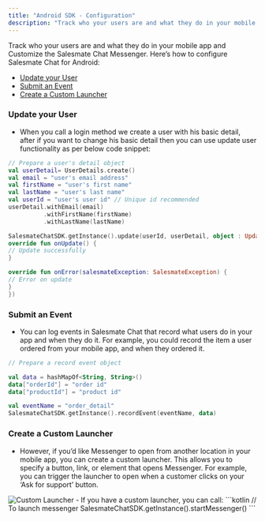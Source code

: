 ```yaml
---
title: "Android SDK - Configuration"
description: "Track who your users are and what they do in your mobile app and Customize the Salesmate Chat Messenger. Here’s how to configure Salesmate Chat for An..."
---
```


Track who your users are and what they do in your mobile app and Customize the Salesmate Chat Messenger. Here’s how to configure Salesmate Chat for Android:

- [Update your User](https://support.salesmate.io/hc/en-us/articles/9809670603417#temp:C:fXD3d73c6d6acc3889756de6d1f6)
- [Submit an Event](https://support.salesmate.io/hc/en-us/articles/9809670603417#temp:C:fXD262cb5986570bf1fab4adc1c1)
- [Create a Custom Launcher](https://support.salesmate.io/hc/en-us/articles/9809670603417#temp:C:fXD1e0758ecd41c6e1680022700a)

### Update your User

- When you call a login method we create a user with his basic detail, after if you want to change his basic detail then you can use update user functionality as per below code snippet:



```kotlin
// Prepare a user's detail object
val userDetail= UserDetails.create()
val email = "user's email address"
val firstName = "user's first name"
val lastName = "user's last name"
val userId = "user's user id" // Unique id recommended
userDetail.withEmail(email)
          .withFirstName(firstName)
          .withLastName(lastName)

SalesmateChatSDK.getInstance().update(userId, userDetail, object : UpdateListener {
override fun onUpdate() {
// Update successfully
}

override fun onError(salesmateException: SalesmateException) {
// Error on update
}
})
```

### Submit an Event

- You can log events in Salesmate Chat that record what users do in your app and when they do it. For example, you could record the item a user ordered from your mobile app, and when they ordered it.

```kotlin
// Prepare a record event object

val data = hashMapOf<String, String>()
data["orderId"] = "order id"
data["productId"] = "product id"

val eventName = "order_detail"
SalesmateChatSDK.getInstance().recordEvent(eventName, data)
```

### Create a Custom Launcher

- However, if you’d like Messenger to open from another location in your mobile app, you can create a custom launcher. This allows you to specify a button, link, or element that opens Messenger. For example, you can trigger the launcher to open when a customer clicks on your ‘Ask for support’ button.

<img src="https://quip.com/blob/fXDAAAqlKfM/ioJmS_q4oPPr_4K0u37iAw?a=pKXa9iPaiNSjJVwNQ4ao70wan7JBqZDkysrIV8FnB48a" alt="Custom Launcher"/>
- If you have a custom launcher, you can call:
```kotlin
// To launch messenger
SalesmateChatSDK.getInstance().startMessenger()
```